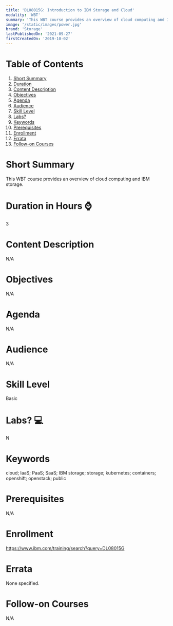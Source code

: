 ```yaml
---
title: 'DL08015G: Introduction to IBM Storage and Cloud'
modality: 'WBT'
summary: 'This WBT course provides an overview of cloud computing and IBM storage.'
image: '/static/images/power.jpg'
brand: 'Storage'
lastPublishedOn: '2021-09-27'
firstCreatedOn: '2019-10-02'
---
```

# Table of Contents
1.  [Short Summary](#short-summary)
2.  [Duration](#duration-in-hours-)
3.  [Content Description](#content-description)
4.  [Objectives](#objectives)
5.  [Agenda](#agenda)
6.  [Audience](#audience)
7.  [Skill Level](#skill-level)
8.  [Labs?](#labs-)
9.  [Keywords](#keywords)
10. [Prerequisites](#prerequisites)
11. [Enrollment](#enrollment)
12. [Errata](#errata)
13. [Follow-on Courses](#follow-on-courses)

# Short Summary
This WBT course provides an overview of cloud computing and IBM storage.

# Duration in Hours ⌚
3

# Content Description
N/A

# Objectives
N/A

# Agenda
N/A

# Audience
N/A

# Skill Level
Basic               

# Labs? 💻
N

# Keywords
cloud; IaaS; PaaS; SaaS; IBM storage; storage; kubernetes; containers; openshift; openstack; public

# Prerequisites
N/A

# Enrollment
https://www.ibm.com/training/search?query=DL08015G

# Errata
None specified.

# Follow-on Courses
N/A

